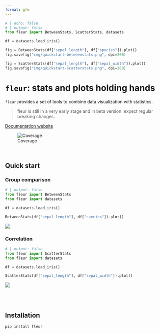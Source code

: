 ```yaml
---
format: gfm
---
```


<!-- Automatically generated, uses README.qmd to modify README.md -->

```python
# | echo: false
# | output: false
from fleur import BetweenStats, ScatterStats, datasets

df = datasets.load_iris()

fig = BetweenStats(df["sepal_length"], df["species"]).plot()
fig.savefig("img/quickstart-betweenstats.png", dpi=200)

fig = ScatterStats(df["sepal_length"], df["sepal_width"]).plot()
fig.savefig("img/quickstart-scatterstats.png", dpi=200)
```



# `fleur`: stats and plots holding hands

`fleur` provides a set of tools to combine data visualization with statistics.

> fleur is still in a very early stage and in beta version: expect regular breaking changes.

[Documentation website](https://y-sunflower.github.io/fleur/)

![Coverage](coverage-badge.svg)

<br>

## Quick start

### Group comparison

```python
# | output: false
from fleur import BetweenStats
from fleur import datasets

df = datasets.load_iris()

BetweenStats(df["sepal_length"], df["species"]).plot()
```

![](docs/img/quickstart-betweenstats.png)

### Correlation

```python
# | output: false
from fleur import ScatterStats
from fleur import datasets

df = datasets.load_iris()

ScatterStats(df["sepal_length"], df["sepal_width"]).plot()
```

![](docs/img/quickstart-scatterstats.png)

<br><br>

## Installation

```bash
pip install fleur
```

<br><br>
